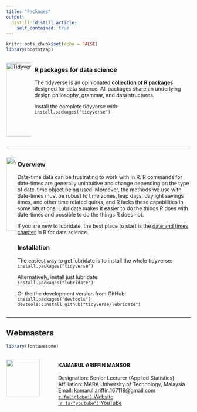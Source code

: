 ```yaml
---
title: "Packages"
output: 
  distill::distill_article:
    self_contained: true
---
```


```r
knitr::opts_chunk$set(echo = FALSE)
library(bootstrap)
```

::: {style="display: flex; "}
::: {.column width="35%"}
[![Tidyverse Package](assets/images/tidy.png){width="200"}](https://www.tidyverse.org)
:::

::: {.column width="5%"}
<!-- This is empty column separation -->
:::

::: {.column width=60%"}
### R packages for data science  

The tidyverse is an opinionated [**collection of R packages**](https://www.tidyverse.org/packages) designed for data science. All packages share an underlying design philosophy, grammar, and data structures.  

Install the complete tidyverse with:  
`install.packages("tidyverse")`
:::
:::

***

::: {style="display: flex; "}  
::: {.column width="35%"}  

[![lubridate](assets/images/lubridate.png){width="200"}](https://lubridate.tidyverse.org/index.html)  

:::  

::: {.column width="5%"}
<!-- This is empty column separation -->
:::

::: {.column width=60%"}  

### **Overview**  

Date-time data can be frustrating to work with in R. R commands for date-times are generally unintuitive and change depending on the type of date-time object being used. Moreover, the methods we use with date-times must be robust to time zones, leap days, daylight savings times, and other time related quirks, and R lacks these capabilities in some situations. Lubridate makes it easier to do the things R does with date-times and possible to do the things R does not.  

If you are new to lubridate, the best place to start is the [date and times chapter](https://r4ds.had.co.nz/dates-and-times.html) in R for data science.  

### **Installation**  

The easiest way to get lubridate is to install the whole tidyverse:  
`install.packages("tidyverse")`  

Alternatively, install just lubridate:  
`install.packages("lubridate")`  

Or the the development version from GitHub:  
`install.packages("devtools")`  
`devtools::install_github("tidyverse/lubridate")`  

:::
:::  

***

## Webmasters {.appendix}

```r
library(fontawesome)
```

:::::: {style="display: flex; "}

::: {.column width="25%"}

![](assets/images/profile.png){width="80%"}

:::

::: {.column width="75%}

#### KAMARUL ARIFFIN MANSOR\
Designation: Senior Lecturer (Applied Statistics)\
Affiliation: MARA University of Technology, Malaysia\
Email: kamarul.ariffin.167118@gmail.com\
<a href="https://ariff118.github.io/kamansor.github.io/" target="_blank">`r fa("globe")` Website</a>\
<a href="https://www.youtube.com/channel/UC0I84XPicEYcCDZ1XDIPF4A/" target="_blank">``r fa("youtube")` YouTube</a>\

<!-- [`r fa("globe")` Website](https://ariff118.github.io/kamansor.github.io/)\ -->
<!-- [`r fa("youtube")` YouTube](https://www.youtube.com/channel/UC0I84XPicEYcCDZ1XDIPF4A/)\ -->


:::

::::::

